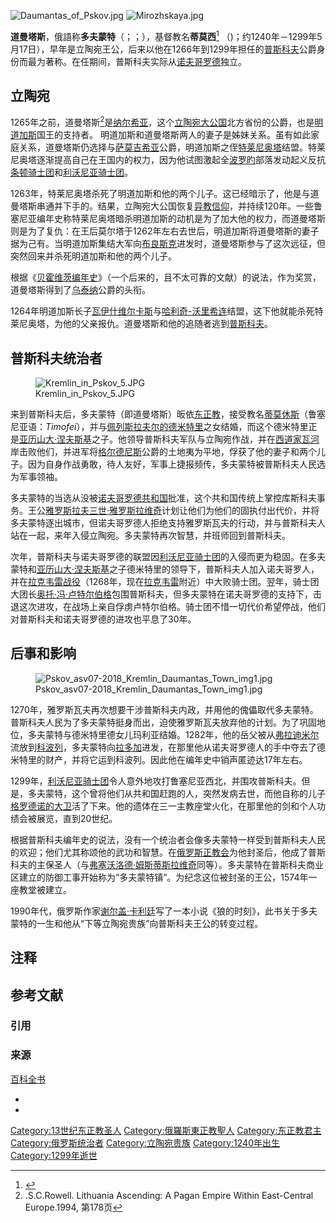 {{About|普斯科夫公爵|立陶宛大公|立陶宛的道曼塔斯}}
[[Image:Daumantas_of_Pskov.jpg|thumb]]
[[Image:Mirozhskaya.jpg|thumb]]

'''道曼塔斯'''，俄語称'''多夫蒙特'''{{efn|为方便，在本条目第一部分记述他在立陶宛的活动时，使用他原来的立陶宛语名“'''道曼塔斯'''”，而在记述与普斯科夫有关的事务时，使用俄語名“'''多夫蒙特'''”。}}（{{lang-lt|Daumantas}}；{{lang-ru|Довмонт}}；{{lang-be|Даўмонт}}），基督教名'''蒂莫西'''<ref>{{cite web | url = http://www.orthodoxengland.org.uk/oelithua.htm | title = Orthodox Lithuania | accessdate = 2007-12-17 | publisher = Orthodox England | quote = St Dovmont or Timothy | archive-date = 2020-01-08 | archive-url = https://web.archive.org/web/20200108074745/http://orthodoxengland.org.uk/oelithua.htm | dead-url = no }}</ref> （{{lang-ru|Тимофей}})；约1240年－1299年5月17日），早年是立陶宛王公，后来以他在1266年到1299年担任的[[普斯科夫|普斯科夫]]公爵身份而最为著称。在任期间，普斯科夫实际从[[诺夫哥罗德|诺夫哥罗德]]独立。

== 立陶宛 ==
1265年之前，道曼塔斯<ref>.S.C.Rowell. Lithuania Ascending: A Pagan Empire Within East-Central Europe.1994, 第178页</ref>是[[纳尔希亚|纳尔希亚]]，这个[[立陶宛大公国|立陶宛大公国]]北方省份的公爵，也是[[明道加斯|明道加斯]]国王的支持者。 明道加斯和道曼塔斯两人的妻子是姊妹关系。虽有如此家庭关系，道曼塔斯仍选择与[[萨莫吉希亚|萨莫吉希亚]]公爵，明道加斯之侄[[特莱尼奥塔|特莱尼奥塔]]结盟。特莱尼奥塔逐渐提高自己在王国内的权力，因为他试图激起全[[波罗旳海|波罗旳]]部落发动起义反抗[[条顿骑士团|条顿骑士团]]和[[利沃尼亚骑士团|利沃尼亚骑士团]]。

1263年，特莱尼奥塔杀死了明道加斯和他的两个儿子。这已经暗示了，他是与道曼塔斯串通并下手的。结果，立陶宛大公国恢复[[立陶宛神话|异教信仰]]，并持续120年。一些鲁塞尼亚编年史称特莱尼奥塔暗杀明道加斯的动机是为了加大他的权力，而道曼塔斯则是为了复仇：在王后莫尔塔于1262年左右去世后，明道加斯将道曼塔斯的妻子据为己有。当明道加斯集结大军向[[布良斯克|布良斯克]]进发时，道曼塔斯参与了这次远征，但突然回来并杀死明道加斯和他的两个儿子。

根据《[[贝霍维茨编年史|贝霍维茨编年史]]》（一个后来的，且不太可靠的文献）的说法，作为奖赏，道曼塔斯得到了[[乌泰纳|乌泰纳]]公爵的头衔。

1264年明道加斯长子[[瓦伊什维尔卡斯|瓦伊什维尔卡斯]]与[[哈利奇-沃里希连|哈利奇-沃里希连]]结盟，这下他就能杀死特莱尼奥塔，为他的父亲报仇。道曼塔斯和他的追随者逃到[[普斯科夫|普斯科夫]]。

==普斯科夫统治者 ==
[[File:Kremlin_in_Pskov_5.JPG|thumb]]

来到普斯科夫后，多夫蒙特（即道曼塔斯）昄依[[东正教|东正教]]，接受教名[[蒂莫休斯|蒂莫休斯]]（鲁塞尼亚语：''Timofei''），并与[[佩列斯拉夫尔的德米特里|佩列斯拉夫尔的德米特里]]之女结婚，而这个德米特里正是[[亚历山大·涅夫斯基|亚历山大·涅夫斯基]]之子。他领导普斯科夫军队与立陶宛作战，并在[[西道家瓦河|西道家瓦河]]岸击败他们，并进军将[[格尔德尼斯|格尔德尼斯]]公爵的土地夷为平地，俘获了他的妻子和两个儿子。因为自身作战勇敢，待人友好，军事上捷报频传，多夫蒙特被普斯科夫人民选为军事领袖。

多夫蒙特的当选从没被[[诺夫哥罗德共和国|诺夫哥罗德共和国]]批准，这个共和国传统上掌控库斯科夫事务。王公[[雅罗斯拉夫三世·雅罗斯拉维奇|雅罗斯拉夫三世·雅罗斯拉维奇]]计划让他们为他们的固执付出代价，并将多夫蒙特逐出城市，但诺夫哥罗德人拒绝支持雅罗斯瓦夫的行动，并与普斯科夫人站在一起，来年入侵立陶宛。多夫蒙特再次智慧，并班师回到普斯科夫。

次年，普斯科夫与诺夫哥罗德的联盟因[[利沃尼亚骑士团|利沃尼亚骑士团]]的入侵而更为稳固。在多夫蒙特和[[亚历山大·涅夫斯基|亚历山大·涅夫斯基]]之子德米特里的领导下，普斯科夫人加入诺夫哥罗人，并在[[拉克韦雷战役|拉克韦雷战役]]（1268年，现在[[拉克韦雷|拉克韦雷]]附近）中大败骑士团。翌年，骑士团大团长[[奥托·冯·卢特尔伯格|奥托·冯·卢特尔伯格]]包围普斯科夫，但多夫蒙特在诺夫哥罗德的支持下，击退这次进攻，在战场上亲自俘虏卢特尔伯格。骑士团不惜一切代价希望停战，他们对普斯科夫和诺夫哥罗德的进攻也平息了30年。

== 后事和影响 ==
[[File:Pskov_asv07-2018_Kremlin_Daumantas_Town_img1.jpg|thumb]]

1270年，雅罗斯瓦夫再次想要干涉普斯科夫内政，并用他的傀儡取代多夫蒙特。普斯科夫人民为了多夫蒙特挺身而出，迫使雅罗斯瓦夫放弃他的计划。为了巩固地位，多夫蒙特与德米特里德女儿玛利亚结婚。1282年，他的岳父被从[[弗拉基米尔_(俄罗斯)|弗拉迪米尔]]流放到[[科波列|科波列]]，多夫蒙特向[[旧拉多加|拉多加]]进发，在那里他从诺夫哥罗德人的手中夺去了德米特里的财产，并将它运到科波列。因此他在编年史中销声匿迹达17年左右。

1299年，[[利沃尼亚骑士团|利沃尼亚骑士团]]令人意外地攻打鲁塞尼亚西北，并围攻普斯科夫。但是，多夫蒙特，这个曾将他们从共和国赶跑的人，突然发病去世，而他自称的儿子[[格罗德诺的大卫|格罗德诺的大卫]]活了下来。他的遗体在三一主教座堂火化，在那里他的剑和个人功绩会被展览，直到20世纪。

根据普斯科夫编年史的说法，没有一个统治者会像多夫蒙特一样受到普斯科夫人民的欢迎；他们尤其称颂他的武功和智慧。在[[俄罗斯正教会|俄罗斯正教会]]为他封圣后，他成了普斯科夫的主保圣人（与[[弗塞沃洛德·姆斯蒂斯拉维奇|弗塞沃洛德·姆斯蒂斯拉维奇]]同等）。多夫蒙特在普斯科夫商业区建立的防御工事开始称为“多夫蒙特镇”。为纪念这位被封圣的王公，1574年一座教堂被建立。

1990年代，俄罗斯作家[[谢尔盖·卡利廷|谢尔盖·卡利廷]]写了一本小说《狼的时刻》，此书关于多夫蒙特的一生和他从“下等立陶宛贵族”向普斯科夫王公的转变过程。

== 注释 ==
{{notelist|iger=}}

== 参考文献 ==
=== 引用 ===
{{Reflist|2}}

=== 来源 ===
;[[百科全书|百科全书]]
* {{cite encyclopedia | editor = Simas Sužiedėlis | encyclopedia = [[Encyclopedia_Lituanica|Encyclopedia Lituanica]] | title = Daumantas | year = 1970–1978 | publisher = Juozas Kapočius | volume = II | location = Boston, Massachusetts | id = {{LCCN|74-114275}} | pages = 39–40 |language = lt}}
* {{cite encyclopedia | last = Ivinskis | first = Zenonas | editor = Vaclovas Biržiška | encyclopedia = Lietuviškoji enciklopedija | title = Daumantai | year = 1937 | publisher = Spaudos Fondas | volume = VI | location = Kaunas | pages = 172–177 |language = lt}}
</small>

{{Authority control}}
[[Category:13世纪东正教圣人|Category:13世纪东正教圣人]]
[[Category:俄羅斯東正教聖人|Category:俄羅斯東正教聖人]]
[[Category:东正教君主|Category:东正教君主]]
[[Category:俄罗斯统治者|Category:俄罗斯统治者]]
[[Category:立陶宛贵族|Category:立陶宛贵族]]
[[Category:1240年出生|Category:1240年出生]]
[[Category:1299年逝世|Category:1299年逝世]]